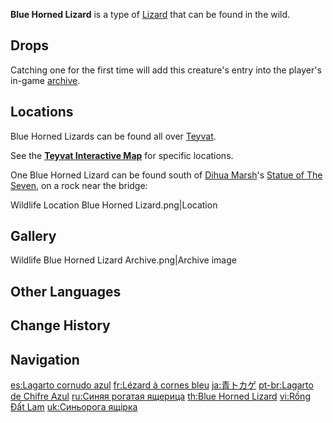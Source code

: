 {{About|the wildlife|the furnishing|Blue Horned Lizard (Furnishing)}}
{{Wildlife Infobox
|image       = Wildlife Blue Horned Lizard Icon.png
|type        = Wildlife
|family      = Other Wildlife
|group       = Lizards
|location    = 
|description = A small lizard with horns on its head that can often be found in shadowy bushes.<br>These lizards have beautiful blue scales and will break their tails off to escape when caught.<br>Lizard tails have special medicinal properties when dried and ground down into a powder. Some crazy alchemists have even found a way to process them into catalysts for explosions.<br>Once they are separated from the body, these tails will lose their vitality and curl up. They will, for reasons unknown, also turn bright green.
}}
'''Blue Horned Lizard''' is a type of [[Lizards|Lizard]] that can be found in the wild.

==Drops==
{{Card|Lizard Tail|1}}

Catching one for the first time will add this creature's entry into the player's in-game [[archive]].

==Locations==
Blue Horned Lizards can be found all over [[Teyvat]].

See the '''[https://act.hoyolab.com/ys/app/interactive-map/index.html?lang=en-us#/map/2?shown_types=296 Teyvat Interactive Map]''' for specific locations.

One Blue Horned Lizard can be found south of [[Dihua Marsh]]'s [[Statue of The Seven]], on a rock near the bridge:
<gallery>
Wildlife Location Blue Horned Lizard.png|Location
</gallery>

==Gallery==
<gallery>
Wildlife Blue Horned Lizard Archive.png|Archive image
</gallery>

==Other Languages==
{{Other Languages
|en      = Blue Horned Lizard
|zhs     = 蓝角蜥
|zhs_rm  = Lán Jiǎo Xī
|zht     = 藍角蜥
|zht_rm  = Lán Jiǎo Xī
|zh_tl   = 
|ja      = 青トカゲ
|ja_rm   = Ao Tokage
|ja_tl   = Blue Lizard
|ko      = 파랑뿔 도마뱀
|ko_tl   = Blue Horn Lizard
|es      = Lagarto cornudo azul
|es_tl   = Blue Horned Lizard
|fr      = Lézard à cornes bleu
|fr_tl   = Blue Horned Lizard
|ru      = Синяя рогатая ящерица
|ru_tl   = Blue Horned Lizard
|th      = Blue Horned Lizard
|vi      = Rồng Đất Lam
|vi_tl   = 
|de      = Blauhornechse
|de_tl   = Blue Horn Lizard
|id      = Blue Horned Lizard
|pt      = Lagarto de Chifre Azul
|pt_tl   = 
|tr      = Mavi Boynuzlu Kertenkele
|tr_tl   = Blue Horned Lizard
|it      = Cornocertola blu
|it_tl   = Blue Horned Lizard
}}

==Change History==
{{Change History|1.0}}

==Navigation==
{{Wildlife Navbox}}

[[es:Lagarto cornudo azul]]
[[fr:Lézard à cornes bleu]]
[[ja:青トカゲ]]
[[pt-br:Lagarto de Chifre Azul]]
[[ru:Синяя рогатая ящерица]]
[[th:Blue Horned Lizard]]
[[vi:Rồng Đất Lam]]
[[uk:Синьорога ящірка]]